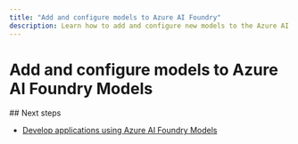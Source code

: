 ```yaml
---
title: "Add and configure models to Azure AI Foundry"
description: Learn how to add and configure new models to the Azure AI Foundry's inference endpoint.
---
```


# Add and configure models to Azure AI Foundry Models
<Tabs>
<Tab title="Foundry portal">

<Portal />
</Tab>

<Tab title="Azure CLI">

<Cli />
</Tab>

<Tab title="Bicep">

<Bicep />
</Tab>
</Tabs>
## Next steps

* [Develop applications using Azure AI Foundry Models](../../model-inference/supported-languages)